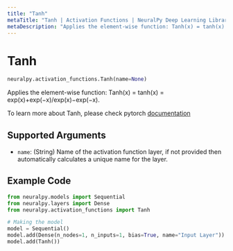 ```yaml
---
title: "Tanh"
metaTitle: "Tanh | Activation Functions | NeuralPy Deep Learning Library"
metaDescription: "Applies the element-wise function: Tanh(x) = tanh(x) = exp(x)+exp(−x)/exp(x)−exp(−x)."
---
```

# Tanh

```python
neuralpy.activation_functions.Tanh(name=None)
```

Applies the element-wise function: Tanh(x) = tanh(x) = exp(x)+exp(−x)/exp(x)−exp(−x).

To learn more about Tanh, please check pytorch [documentation](https://pytorch.org/docs/stable/generated/torch.nn.Tanh.html#torch.nn.Tanh)

## Supported Arguments

  - `name`: (String) Name of the activation function layer, if not provided then automatically calculates a unique name for the layer.

## Example Code

```python
from neuralpy.models import Sequential
from neuralpy.layers import Dense
from neuralpy.activation_functions import Tanh

# Making the model
model = Sequential()
model.add(Dense(n_nodes=1, n_inputs=1, bias=True, name="Input Layer"))
model.add(Tanh())


